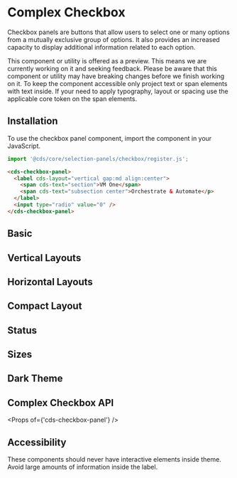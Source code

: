 
<Meta title="Forms/Checkbox Panel" />

# Complex Checkbox

Checkbox panels are buttons that allow users to select one or many options from a mutually exclusive group of options.
It also provides an increased capacity to display additional information related to each option.

<cds-alert-group status="warning" cds-layout="m-b:lg">
  <cds-alert>
    This component or utility is offered as a preview. This means we are currently working on it and seeking feedback.
    Please be aware that this component or utility may have breaking changes before we finish working on it.
  </cds-alert>
  <cds-alert>
    To keep the component accessible only project text or span elements with text inside. If your need to apply
    typography, layout or spacing use the applicable core token on the span elements.
  </cds-alert>
</cds-alert-group>

## Installation

To use the checkbox panel component, import the component in your JavaScript.

```typescript
import '@cds/core/selection-panels/checkbox/register.js';
```

```html
<cds-checkbox-panel>
  <label cds-layout="vertical gap:md align:center">
    <span cds-text="section">VM One</span>
    <span cds-text="subsection center">Orchestrate & Automate</p>
  </label>
  <input type="radio" value="0" />
</cds-checkbox-panel>
```

## Basic

<Preview>
  <Story id="stories-checkbox-panel--basic" />
</Preview>

## Vertical Layouts

<Preview>
  <Story id="stories-checkbox-panel--vertical" />
</Preview>

## Horizontal Layouts

<Preview>
  <Story id="stories-checkbox-panel--horizontal" />
</Preview>

## Compact Layout

<Preview>
  <Story id="stories-checkbox-panel--compact" />
</Preview>

## Status

<Preview>
  <Story id="stories-checkbox-panel--status" />
</Preview>

## Sizes

<Preview>
  <Story id="stories-checkbox-panel--sizes" />
</Preview>

## Dark Theme

<Preview>
  <Story id="stories-checkbox-panel--dark-theme" />
</Preview>

## Complex Checkbox API

<Props of={'cds-checkbox-panel'} />

## Accessibility

These components should never have interactive elements inside theme. Avoid large amounts of information
inside the label.
